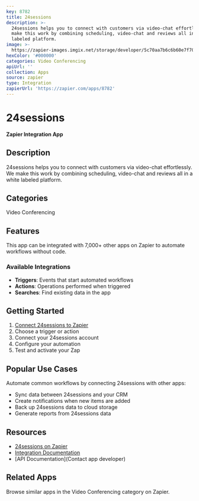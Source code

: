 ```yaml
---
key: 8782
title: 24sessions
description: >-
  24sessions helps you to connect with customers via video-chat effortlessly. We
  make this work by combining scheduling, video-chat and reviews all in a white
  labeled platform.
image: >-
  https://zapier-images.imgix.net/storage/developer/5c70aa7b6c6b60e7f70e3be7c089a8b4_2.png?auto=format%2Ccompress&ixlib=python-3.0.0&q=50
hexColor: '#000000'
categories: Video Conferencing
apiUrl: ''
collection: Apps
source: zapier
type: Integration
zapierUrl: 'https://zapier.com/apps/8782'
---
```

# 24sessions

**Zapier Integration App**

## Description

24sessions helps you to connect with customers via video-chat effortlessly. We make this work by combining scheduling, video-chat and reviews all in a white labeled platform.

## Categories

Video Conferencing

## Features

This app can be integrated with 7,000+ other apps on Zapier to automate workflows without code.

### Available Integrations

- **Triggers**: Events that start automated workflows
- **Actions**: Operations performed when triggered
- **Searches**: Find existing data in the app

## Getting Started

1. [Connect 24sessions to Zapier](https://zapier.com/apps/8782)
2. Choose a trigger or action
3. Connect your 24sessions account
4. Configure your automation
5. Test and activate your Zap

## Popular Use Cases

Automate common workflows by connecting 24sessions with other apps:

- Sync data between 24sessions and your CRM
- Create notifications when new items are added
- Back up 24sessions data to cloud storage
- Generate reports from 24sessions data

## Resources

- [24sessions on Zapier](https://zapier.com/apps/8782)
- [Integration Documentation](https://zapier.com/apps/8782/integrations)
- [API Documentation](Contact app developer)

## Related Apps

Browse similar apps in the Video Conferencing category on Zapier.
